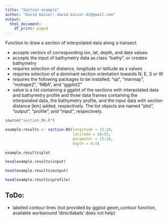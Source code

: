 ```yaml
---
title: "Section example"
author: "David Kaiser; david.kaiser.82@gmail.com"
output:
  html_document:
    df_print: paged
---
```


Function to draw a section of interpolated data along a transect

 + accepts vectors of corresponding lon, lat, depth, and data values
 + accepts the input of bathymetry data as class "bathy", or creates bathymetry
 + requires selection of distance, longitude or latitude as x values
 + requires selection of a dominant section orientation towards N, E, S or W
 + requires the following packages to be installed: "sp", "marmap", "reshape2", "MBA", and "ggplot2"
 + value is a list containing a ggplot of the sections with interpolated data and bathymetry profile and three data frames containing the interpolated data, the bathymetry profile, and the input data with section distance [km] added, respectively.
  The list objects are named "plot", "output", "profile", and "input", respectively.

```r
source("section_DK.R")
```

```r
example.results <- section.DK(longitude = 15:20,
                              latitude = 50:55,
                              parameter = 13:18,
                              depth = 0:5)

example.results$plot

head(example.results$input)

head(example.results$output)

head(example.results$profile)

```

## ToDo:

 + labeled contour lines (not provided by ggplot geom_contour function, available workaround 'directlabels' does not help)